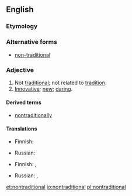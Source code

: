 ==English==

===Etymology===
{{prefix|non|traditional|lang=en}}

===Alternative forms===
* [[non-traditional]]

===Adjective===
{{en-adj}}

# Not [[traditional]]; not related to [[tradition]].
# [[innovative|Innovative]]; [[new]]; [[daring]].

====Derived terms====
* [[nontraditionally]]

====Translations====
{{trans-top|not traditional}}
* Finnish: {{t|fi|epäperinteinen}}
{{trans-mid}}
* Russian: {{t+|ru|нетрадицио́нный}}
{{trans-bottom}}

{{trans-top|innovative, new, daring}}
* Finnish: {{t|fi|uudenlainen}}, {{t|fi|epäperinteinen}}
{{trans-mid}}
* Russian: {{t+|ru|инновацио́нный}}, {{t+|ru|нетрадицио́нный}}
{{trans-bottom}}

[[et:nontraditional]]
[[io:nontraditional]]
[[pl:nontraditional]]